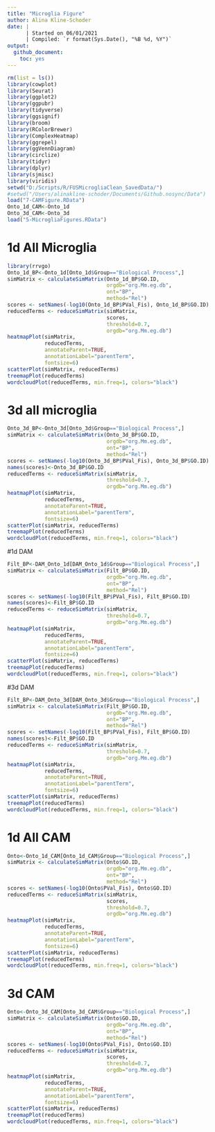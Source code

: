 ---
title: "Microglia Figure"
author: Alina Kline-Schoder
date: | 
      | Started on 06/01/2021
      | Compiled: `r format(Sys.Date(), "%B %d, %Y")`
output:
  github_document:
    toc: yes
---


```{r message = FALSE, echo = FALSE}
rm(list = ls())
library(cowplot)
library(Seurat)
library(ggplot2)
library(ggpubr)
library(tidyverse)
library(ggsignif)
library(broom)
library(RColorBrewer)
library(ComplexHeatmap)
library(ggrepel)
library(ggVennDiagram)
library(circlize)
library(tidyr)
library(dplyr)
library(sjmisc)
library(viridis)
setwd("D:/Scripts/R/FUSMicrogliaClean_SavedData/")
#setwd("/Users/alinakline-schoder/Documents/Github.nosync/Data")
load("7-CAMFigure.RData")
Onto_1d_CAM<-Onto_1d
Onto_3d_CAM<-Onto_3d
load("5-MicrogliaFigures.RData")
```


# 1d All Microglia 
```{r}
library(rrvgo)
Onto_1d_BP<-Onto_1d[Onto_1d$Group=="Biological Process",]
simMatrix <- calculateSimMatrix(Onto_1d_BP$GO.ID,
                                orgdb="org.Mm.eg.db",
                                ont="BP",
                                method="Rel")
scores <- setNames(-log10(Onto_1d_BP$PVal_Fis), Onto_1d_BP$GO.ID)
reducedTerms <- reduceSimMatrix(simMatrix,
                                scores,
                                threshold=0.7,
                                orgdb="org.Mm.eg.db")
heatmapPlot(simMatrix,
            reducedTerms,
            annotateParent=TRUE,
            annotationLabel="parentTerm",
            fontsize=6)
scatterPlot(simMatrix, reducedTerms)
treemapPlot(reducedTerms)
wordcloudPlot(reducedTerms, min.freq=1, colors="black")
```
# 3d all microglia
```{r}
Onto_3d_BP<-Onto_3d[Onto_3d$Group=="Biological Process",]
simMatrix <- calculateSimMatrix(Onto_3d_BP$GO.ID,
                                orgdb="org.Mm.eg.db",
                                ont="BP",
                                method="Rel")
scores <- setNames(-log10(Onto_3d_BP$PVal_Fis), Onto_3d_BP$GO.ID)
names(scores)<-Onto_3d_BP$GO.ID
reducedTerms <- reduceSimMatrix(simMatrix,
                                threshold=0.7,
                                orgdb="org.Mm.eg.db")
heatmapPlot(simMatrix,
            reducedTerms,
            annotateParent=TRUE,
            annotationLabel="parentTerm",
            fontsize=6)
scatterPlot(simMatrix, reducedTerms)
treemapPlot(reducedTerms)
wordcloudPlot(reducedTerms, min.freq=1, colors="black")
```


#1d DAM
```{r}
Filt_BP<-DAM_Onto_1d[DAM_Onto_1d$Group=="Biological Process",]
simMatrix <- calculateSimMatrix(Filt_BP$GO.ID,
                                orgdb="org.Mm.eg.db",
                                ont="BP",
                                method="Rel")
scores <- setNames(-log10(Filt_BP$PVal_Fis), Filt_BP$GO.ID)
names(scores)<-Filt_BP$GO.ID
reducedTerms <- reduceSimMatrix(simMatrix,
                                threshold=0.7,
                                orgdb="org.Mm.eg.db")
heatmapPlot(simMatrix,
            reducedTerms,
            annotateParent=TRUE,
            annotationLabel="parentTerm",
            fontsize=6)
scatterPlot(simMatrix, reducedTerms)
treemapPlot(reducedTerms)
wordcloudPlot(reducedTerms, min.freq=1, colors="black")
```

#3d DAM
```{r}
Filt_BP<-DAM_Onto_3d[DAM_Onto_3d$Group=="Biological Process",]
simMatrix <- calculateSimMatrix(Filt_BP$GO.ID,
                                orgdb="org.Mm.eg.db",
                                ont="BP",
                                method="Rel")
scores <- setNames(-log10(Filt_BP$PVal_Fis), Filt_BP$GO.ID)
names(scores)<-Filt_BP$GO.ID
reducedTerms <- reduceSimMatrix(simMatrix,
                                threshold=0.7,
                                orgdb="org.Mm.eg.db")
heatmapPlot(simMatrix,
            reducedTerms,
            annotateParent=TRUE,
            annotationLabel="parentTerm",
            fontsize=6)
scatterPlot(simMatrix, reducedTerms)
treemapPlot(reducedTerms)
wordcloudPlot(reducedTerms, min.freq=1, colors="black")
```

# 1d All CAM 
```{r}
Onto<-Onto_1d_CAM[Onto_1d_CAM$Group=="Biological Process",]
simMatrix <- calculateSimMatrix(Onto$GO.ID,
                                orgdb="org.Mm.eg.db",
                                ont="BP",
                                method="Rel")
scores <- setNames(-log10(Onto$PVal_Fis), Onto$GO.ID)
reducedTerms <- reduceSimMatrix(simMatrix,
                                scores,
                                threshold=0.7,
                                orgdb="org.Mm.eg.db")
heatmapPlot(simMatrix,
            reducedTerms,
            annotateParent=TRUE,
            annotationLabel="parentTerm",
            fontsize=6)
scatterPlot(simMatrix, reducedTerms)
treemapPlot(reducedTerms)
wordcloudPlot(reducedTerms, min.freq=1, colors="black")
```
# 3d CAM
```{r}
Onto<-Onto_3d_CAM[Onto_3d_CAM$Group=="Biological Process",]
simMatrix <- calculateSimMatrix(Onto$GO.ID,
                                orgdb="org.Mm.eg.db",
                                ont="BP",
                                method="Rel")
scores <- setNames(-log10(Onto$PVal_Fis), Onto$GO.ID)
reducedTerms <- reduceSimMatrix(simMatrix,
                                scores,
                                threshold=0.7,
                                orgdb="org.Mm.eg.db")
heatmapPlot(simMatrix,
            reducedTerms,
            annotateParent=TRUE,
            annotationLabel="parentTerm",
            fontsize=6)
scatterPlot(simMatrix, reducedTerms)
treemapPlot(reducedTerms)
wordcloudPlot(reducedTerms, min.freq=1, colors="black")
```

